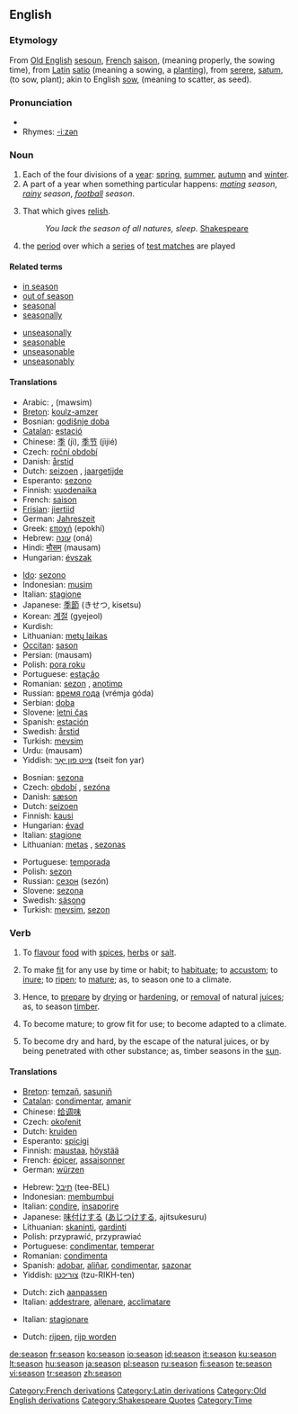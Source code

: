 ==English==

===Etymology===
From [[w:Old English language|Old English]] [[sesoun]], [[w:French language|French]] [[saison]], (meaning properly, the sowing time), from [[w:Latin|Latin]] [[satio]] (meaning a sowing, a [[plant]]ing), from [[serere]], [[satum]], (to sow, plant); akin to English [[sow]], (meaning to scatter, as seed).

===Pronunciation===
* {{audio|en-us-season.ogg|Audio (US)}}
* Rhymes: [[Rhymes:English:-iːzən|-iːzən]]

===Noun===
{{en-noun}}

# Each of the four divisions of a [[year]]: [[spring]], [[summer]], [[autumn]] and [[winter]].
# A part of a year when something particular happens: ''[[mating]] season'', ''[[rainy]] season'', ''[[football]] season''.
# {{obsolete}} That which gives [[relish]].
#: ''You lack the season of all natures, sleep.'' [[w:Shakespeare|Shakespeare]]
# {{cricket}} the [[period]] over which a [[series]] of [[test match]]es are played

====Related terms====
{{top2}}
* [[in season]]
* [[out of season]]
* [[seasonal]]
* [[seasonally]]
{{mid2}}
* [[unseasonally]]
* [[seasonable]]
* [[unseasonable]]
* [[unseasonably]]
{{bottom}}

====Translations====
{{trans-top|quarter of a year}}
* Arabic: {{ARchar|[[فصل]]}} {{IPAchar|(faʂl)}}, {{ARchar|[[موسم|مَوْسِم]]}} (mawsim)
* [[Breton]]: [[koulz-amzer]] {{m}}
* Bosnian: [[godišnje doba]] {{n}}
* [[Catalan]]: [[estació]] {{f}}
* Chinese: [[季]] (jì), [[季节]] (jìjié)
* Czech: [[roční období]] {{n}}
* Danish: [[årstid]]
* Dutch: [[seizoen]] {{n}}, [[jaargetijde]] {{f}}
* Esperanto: [[sezono]]
* Finnish: [[vuodenaika]]
* French: [[saison]] {{f}}
* [[Frisian]]: [[jiertiid]]
* German: [[Jahreszeit]] {{f}}
* Greek: [[εποχή]] (epokhí) {{f}}
* Hebrew: [[עונה]] (oná) {{f}}
* Hindi: [[मौसम]] (mausam) {{m}}
* Hungarian: [[évszak]]
{{trans-mid}}
* [[Ido]]: [[sezono]]
* Indonesian: [[musim]]
* Italian: [[stagione]] {{f}}
* Japanese: [[季節]] (きせつ, kisetsu)
* Korean: [[계절]] (gyejeol)
* Kurdish: {{KUchar|[[وه‌رز]]}}
* Lithuanian: [[metų laikas]] {{m}}
* [[Occitan]]: [[sason]] {{f}}
* Persian: {{FAchar|[[موسم]]}} (mausam)
* Polish: [[pora roku]] {{f}}
* Portuguese: [[estação]] {{f}}
* Romanian: [[sezon]] {{n}}, [[anotimp]] {{n}}
* Russian: [[время года]] (vrémja góda) {{n}}
* Serbian: [[doba]] {{n}}
* Slovene: [[letni čas]] {{m}}
* Spanish: [[estación]] {{f}}
* Swedish: [[årstid]] {{c}}
* Turkish: [[mevsim]]
* Urdu: {{URchar|[[موسم]]}} (mausam) {{m}}
* Yiddish: [[צײַט פון יאָר]] (tseit fon yar)
{{trans-bottom}}

{{trans-top|part of year with something special}}
* Bosnian: [[sezona]] {{f}}
* Czech: [[období]] {{n}}, [[sezóna]] {{f}}
* Danish: [[sæson]]
* Dutch: [[seizoen]] {{n}}
* Finnish: [[kausi]]
* Hungarian: [[évad]]
* Italian: [[stagione]] {{f}}
* Lithuanian: [[metas]] {{m}}, [[sezonas]] {{m}}
{{trans-mid}}
* Portuguese: [[temporada]] {{f}}
* Polish: [[sezon]] {{m}}
* Russian: [[сезон]] (sezón) {{m}}
* Slovene: [[sezona]] {{f}}
* Swedish: [[säsong]] {{c}}
* Turkish: [[mevsim]], [[sezon]]
{{trans-bottom}}

{{trans-top|(Obsolete) that which gives relish}}
{{trans-mid}}
{{trans-bottom}}

===Verb===
{{en-verb|seasons|seasoning|seasoned}}

# {{transitive}} To [[flavour]] [[food]] with [[spice]]s, [[herb]]s or [[salt]].
# {{transitive}} To make [[fit]] for any use by time or habit; to [[habituate]]; to [[accustom]]; to [[inure]]; to [[ripen]]; to [[mature]]; as, to season one to a climate.
# {{transitive}} Hence, to [[prepare]] by [[dry]]ing or [[harden]]ing, or [[removal]] of natural [[juice]]s; as, to season [[timber]].
# {{intransitive}} To become mature; to grow fit for use; to become adapted to a climate.
# {{intransitive}} To become dry and hard, by the escape of the natural juices, or by being penetrated with other substance; as, timber seasons in the [[sun]].

====Translations====
{{trans-top|to flavour food}}
* [[Breton]]: [[temzañ]], [[sasuniñ]]
* [[Catalan]]: [[condimentar]], [[amanir]]
* Chinese: [[给]][[调味]]
* Czech: [[okořenit]]
* Dutch: [[kruiden]]
* Esperanto: [[spicigi]]
* Finnish: [[maustaa]], [[höystää]]
* French: [[épicer]], [[assaisonner]]
* German: [[würzen]]
{{trans-mid}}
* Hebrew: [[תיבל]] (tee-BEL)
* Indonesian: [[bumbu|membumbui]]
* Italian: [[condire]], [[insaporire]]
* Japanese: [[味付けする]] ([[あじつけする]], ajitsukesuru)
* Lithuanian: [[skaninti]], [[gardinti]]
* Polish: przyprawić, przyprawiać
* Portuguese: [[condimentar]], [[temperar]]
* Romanian: [[condimenta]]
* Spanish: [[adobar]], [[aliñar]], [[condimentar]], [[sazonar]]
* Yiddish: [[צוריכטן]] (tzu-RIKH-ten)
{{trans-bottom}}

{{trans-top|to make fit for any use by time or habit}}
* Dutch: zich [[aanpassen]]
* Italian: [[addestrare]], [[allenare]], [[acclimatare]]
{{trans-mid}}
{{trans-bottom}}

{{trans-top|to prepare by drying or hardening}}
* Italian: [[stagionare]]
{{trans-mid}}
{{trans-bottom}}

{{trans-top|to become mature}}
* Dutch: [[rijpen]], [[rijp worden]]
{{trans-mid}}
{{trans-bottom}}

{{trans-top|to become dry and hard}}
{{trans-mid}}
{{trans-bottom}}

[[Category:French derivations]]
[[Category:Latin derivations]]
[[Category:Old English derivations]]
[[Category:Seasons| ]]
[[Category:Shakespeare Quotes]]
[[Category:Time]]

[[de:season]]
[[fr:season]]
[[ko:season]]
[[io:season]]
[[id:season]]
[[it:season]]
[[ku:season]]
[[lt:season]]
[[hu:season]]
[[ja:season]]
[[pl:season]]
[[ru:season]]
[[fi:season]]
[[te:season]]
[[vi:season]]
[[tr:season]]
[[zh:season]]